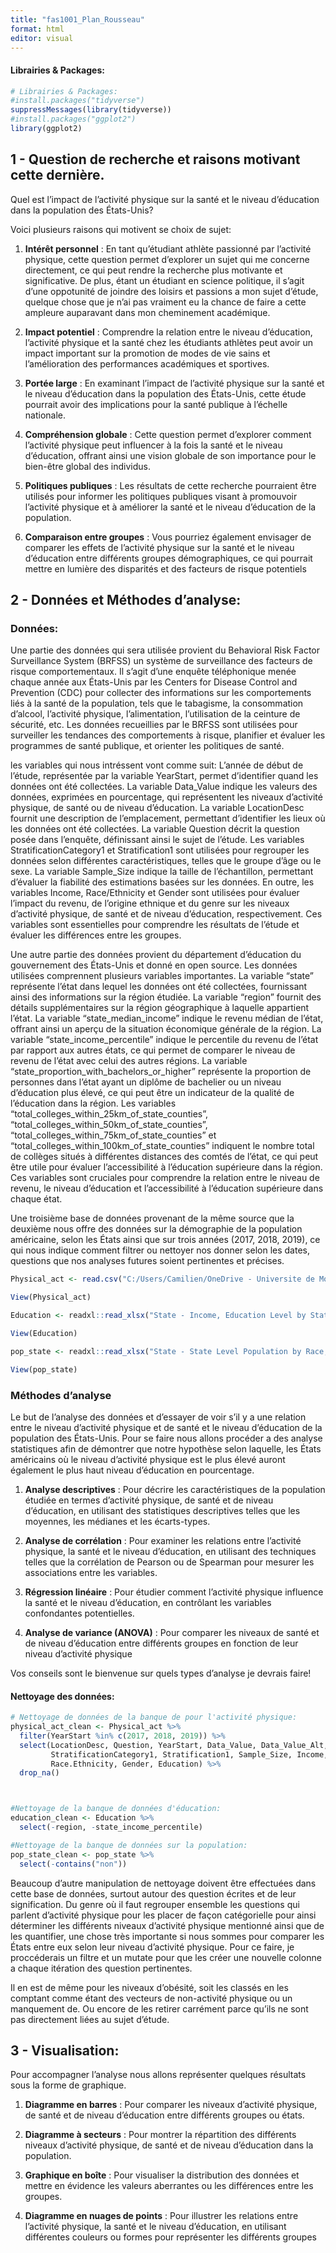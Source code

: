 ---
title: "fas1001_Plan_Rousseau"
format: html
editor: visual
---

#### Librairies & Packages:

```{r}
# Librairies & Packages:
#install.packages("tidyverse")
suppressMessages(library(tidyverse))
#install.packages("ggplot2")
library(ggplot2)
```

## 1 - Question de recherche et raisons motivant cette dernière.

Quel est l'impact de l'activité physique sur la santé et le niveau d'éducation dans la population des États-Unis?

Voici plusieurs raisons qui motivent se choix de sujet:

1.  **Intérêt personnel** : En tant qu'étudiant athlète passionné par l'activité physique, cette question permet d'explorer un sujet qui me concerne directement, ce qui peut rendre la recherche plus motivante et significative. De plus, étant un étudiant en science politique, il s'agit d'une oppotunité de joindre des loisirs et passions a mon sujet d'étude, quelque chose que je n'ai pas vraiment eu la chance de faire a cette ampleure auparavant dans mon cheminement académique.

2.  **Impact potentiel** : Comprendre la relation entre le niveau d'éducation, l'activité physique et la santé chez les étudiants athlètes peut avoir un impact important sur la promotion de modes de vie sains et l'amélioration des performances académiques et sportives.

3.  **Portée large** : En examinant l'impact de l'activité physique sur la santé et le niveau d'éducation dans la population des États-Unis, cette étude pourrait avoir des implications pour la santé publique à l'échelle nationale.

4.  **Compréhension globale** : Cette question permet d'explorer comment l'activité physique peut influencer à la fois la santé et le niveau d'éducation, offrant ainsi une vision globale de son importance pour le bien-être global des individus.

5.  **Politiques publiques** : Les résultats de cette recherche pourraient être utilisés pour informer les politiques publiques visant à promouvoir l'activité physique et à améliorer la santé et le niveau d'éducation de la population.

6.  **Comparaison entre groupes** : Vous pourriez également envisager de comparer les effets de l'activité physique sur la santé et le niveau d'éducation entre différents groupes démographiques, ce qui pourrait mettre en lumière des disparités et des facteurs de risque potentiels

## 2 - Données et Méthodes d'analyse:

### Données:

Une partie des données qui sera utilisée provient du Behavioral Risk Factor Surveillance System (BRFSS) un système de surveillance des facteurs de risque comportementaux. Il s'agit d'une enquête téléphonique menée chaque année aux États-Unis par les Centers for Disease Control and Prevention (CDC) pour collecter des informations sur les comportements liés à la santé de la population, tels que le tabagisme, la consommation d'alcool, l'activité physique, l'alimentation, l'utilisation de la ceinture de sécurité, etc. Les données recueillies par le BRFSS sont utilisées pour surveiller les tendances des comportements à risque, planifier et évaluer les programmes de santé publique, et orienter les politiques de santé.

les variables qui nous intréssent vont comme suit: L'année de début de l'étude, représentée par la variable YearStart, permet d'identifier quand les données ont été collectées. La variable Data_Value indique les valeurs des données, exprimées en pourcentage, qui représentent les niveaux d'activité physique, de santé ou de niveau d'éducation. La variable LocationDesc fournit une description de l'emplacement, permettant d'identifier les lieux où les données ont été collectées. La variable Question décrit la question posée dans l'enquête, définissant ainsi le sujet de l'étude. Les variables StratificationCategory1 et Stratification1 sont utilisées pour regrouper les données selon différentes caractéristiques, telles que le groupe d'âge ou le sexe. La variable Sample_Size indique la taille de l'échantillon, permettant d'évaluer la fiabilité des estimations basées sur les données. En outre, les variables Income, Race/Ethnicity et Gender sont utilisées pour évaluer l'impact du revenu, de l'origine ethnique et du genre sur les niveaux d'activité physique, de santé et de niveau d'éducation, respectivement. Ces variables sont essentielles pour comprendre les résultats de l'étude et évaluer les différences entre les groupes.

Une autre partie des données provient du département d'éducation du gouvernement des États-Unis et donné en open source. Les données utilisées comprennent plusieurs variables importantes. La variable "state" représente l'état dans lequel les données ont été collectées, fournissant ainsi des informations sur la région étudiée. La variable "region" fournit des détails supplémentaires sur la région géographique à laquelle appartient l'état. La variable "state_median_income" indique le revenu médian de l'état, offrant ainsi un aperçu de la situation économique générale de la région. La variable "state_income_percentile" indique le percentile du revenu de l'état par rapport aux autres états, ce qui permet de comparer le niveau de revenu de l'état avec celui des autres régions. La variable "state_proportion_with_bachelors_or_higher" représente la proportion de personnes dans l'état ayant un diplôme de bachelier ou un niveau d'éducation plus élevé, ce qui peut être un indicateur de la qualité de l'éducation dans la région. Les variables "total_colleges_within_25km_of_state_counties", "total_colleges_within_50km_of_state_counties", "total_colleges_within_75km_of_state_counties" et "total_colleges_within_100km_of_state_counties" indiquent le nombre total de collèges situés à différentes distances des comtés de l'état, ce qui peut être utile pour évaluer l'accessibilité à l'éducation supérieure dans la région. Ces variables sont cruciales pour comprendre la relation entre le niveau de revenu, le niveau d'éducation et l'accessibilité à l'éducation supérieure dans chaque état.

Une troisième base de données provenant de la même source que la deuxième nous offre des données sur la démographie de la population américaine, selon les États ainsi que sur trois années (2017, 2018, 2019), ce qui nous indique comment filtrer ou nettoyer nos donner selon les dates, questions que nos analyses futures soient pertinentes et précises.

```{r}

Physical_act <- read.csv("C:/Users/Camilien/OneDrive - Universite de Montreal/fas_1001_Rousseau/dataNutrition__Physical_Activity__and_Obesity_-_Behavioral_Risk_Factor_Surveillance_System.csv")

View(Physical_act)

Education <- readxl::read_xlsx("State - Income, Education Level by State.xlsx")

View(Education)

pop_state <- readxl::read_xlsx("State - State Level Population by Race, Ethnicity 2017-2019.xlsx")

View(pop_state)
```

### Méthodes d'analyse

Le but de l'analyse des données et d'essayer de voir s'il y a une relation entre le niveau d'activité physique et de santé et le niveau d'éducation de la population des États-Unis. Pour se faire nous allons procéder a des analyse statistiques afin de démontrer que notre hypothèse selon laquelle, les États américains où le niveau d'activité physique est le plus élevé auront également le plus haut niveau d'éducation en pourcentage.

1.  **Analyse descriptives** : Pour décrire les caractéristiques de la population étudiée en termes d'activité physique, de santé et de niveau d'éducation, en utilisant des statistiques descriptives telles que les moyennes, les médianes et les écarts-types.

2.  **Analyse de corrélation** : Pour examiner les relations entre l'activité physique, la santé et le niveau d'éducation, en utilisant des techniques telles que la corrélation de Pearson ou de Spearman pour mesurer les associations entre les variables.

3.  **Régression linéaire** : Pour étudier comment l'activité physique influence la santé et le niveau d'éducation, en contrôlant les variables confondantes potentielles.

4.  **Analyse de variance (ANOVA)** : Pour comparer les niveaux de santé et de niveau d'éducation entre différents groupes en fonction de leur niveau d'activité physique

Vos conseils sont le bienvenue sur quels types d'analyse je devrais faire!

#### Nettoyage des données:

```{r}
# Nettoyage de données de la banque de pour l'activité physique:
physical_act_clean <- Physical_act %>% 
  filter(YearStart %in% c(2017, 2018, 2019)) %>%
  select(LocationDesc, Question, YearStart, Data_Value, Data_Value_Alt,
         StratificationCategory1, Stratification1, Sample_Size, Income, 
         Race.Ethnicity, Gender, Education) %>% 
  drop_na()



#Nettoyage de la banque de données d'éducation:
education_clean <- Education %>% 
  select(-region, -state_income_percentile)

#Nettoyage de la banque de données sur la population:
pop_state_clean <- pop_state %>% 
  select(-contains("non"))
```

Beaucoup d'autre manipulation de nettoyage doivent être effectuées dans cette base de données, surtout autour des question écrites et de leur signification. Du genre où il faut regrouper ensemble les questions qui parlent d'activité physique pour les placer de façon catégorielle pour ainsi déterminer les différents niveaux d'activité physique mentionné ainsi que de les quantifier, une chose très importante si nous sommes pour comparer les États entre eux selon leur niveau d'activité physique. Pour ce faire, je proccéderais un filtre et un mutate pour que les créer une nouvelle colonne a chaque itération des question pertinentes.

Il en est de même pour les niveaux d'obésité, soit les classés en les comptant comme étant des vecteurs de non-activité physique ou un manquement de. Ou encore de les retirer carrément parce qu'ils ne sont pas directement liées au sujet d'étude.

## 3 - Visualisation:

Pour accompagner l'analyse nous allons représenter quelques résultats sous la forme de graphique.

1.  **Diagramme en barres** : Pour comparer les niveaux d'activité physique, de santé et de niveau d'éducation entre différents groupes ou états.

2.  **Diagramme à secteurs** : Pour montrer la répartition des différents niveaux d'activité physique, de santé et de niveau d'éducation dans la population.

3.  **Graphique en boîte** : Pour visualiser la distribution des données et mettre en évidence les valeurs aberrantes ou les différences entre les groupes.

4.  **Diagramme en nuages de points** : Pour illustrer les relations entre l'activité physique, la santé et le niveau d'éducation, en utilisant différentes couleurs ou formes pour représenter les différents groupes
